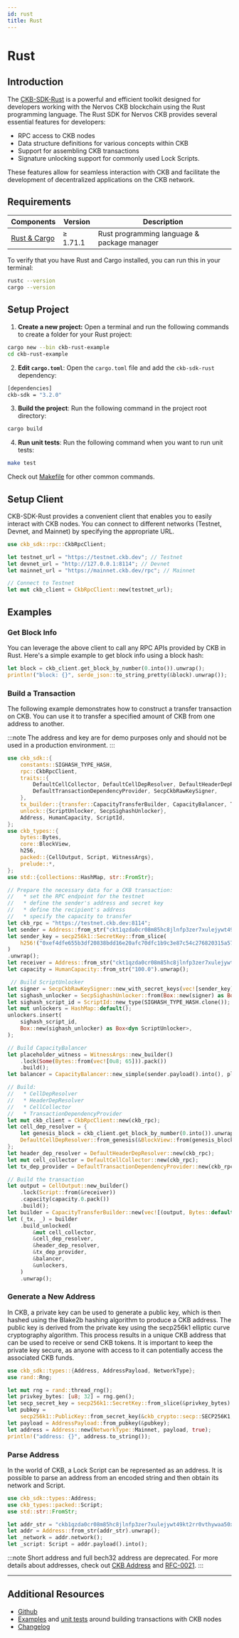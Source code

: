 ```yaml
---
id: rust
title: Rust
---
```



# Rust

## Introduction

The [CKB-SDK-Rust](https://github.com/nervosnetwork/ckb-sdk-rust) is a powerful and efficient toolkit designed for developers working with the Nervos CKB blockchain using the Rust programming language. The Rust SDK for Nervos CKB provides several essential features for developers:

- RPC access to CKB nodes
- Data structure definitions for various concepts within CKB
- Support for assembling CKB transactions
- Signature unlocking support for commonly used <Tooltip>Lock Scripts</Tooltip>.

These features allow for seamless interaction with CKB and facilitate the development of decentralized applications on the CKB network.

## Requirements

| Components                                                  | Version     | Description                                 |
| ----------------------------------------------------------- | ----------- | ------------------------------------------- |
| [Rust & Cargo](https://www.rust-lang.org/learn/get-started) | &ge; 1.71.1 | Rust programming language & package manager |

To verify that you have Rust and Cargo installed, you can run this in your terminal:

```bash
rustc --version
cargo --version
```

## Setup Project

1. **Create a new project:** Open a terminal and run the following commands to create a folder for your Rust project:

```bash
cargo new --bin ckb-rust-example
cd ckb-rust-example
```

2. **Edit `cargo.toml`**: Open the `cargo.toml` file and add the `ckb-sdk-rust` dependency:

```bash title='cargo.toml'
[dependencies]
ckb-sdk = "3.2.0"
```

3. **Build the project**: Run the following command in the project root directory:

```bash
cargo build
```

4. **Run unit tests**: Run the following command when you want to run unit tests:

```bash
make test
```

Check out [Makefile](https://github.com/nervosnetwork/ckb-sdk-rust/blob/master/Makefile) for other common commands.

## Setup Client

CKB-SDK-Rust provides a convenient client that enables you to easily interact with CKB nodes. You can connect to different networks (Testnet, Devnet, and Mainnet) by specifying the appropriate URL.

```rust
use ckb_sdk::rpc::CkbRpcClient;

let testnet_url = "https://testnet.ckb.dev"; // Testnet
let devnet_url = "http://127.0.0.1:8114"; // Devnet
let mainnet_url = "https://mainnet.ckb.dev/rpc"; // Mainnet

// Connect to Testnet
let mut ckb_client = CkbRpcClient::new(testnet_url);
```

## Examples

### Get Block Info

You can leverage the above client to call any RPC APIs provided by CKB in Rust. Here's a simple example to get block info using a block hash:

```rust
let block = ckb_client.get_block_by_number(0.into()).unwrap();
println!("block: {}", serde_json::to_string_pretty(&block).unwrap());
```

### Build a Transaction

The following example demonstrates how to construct a transfer transaction on CKB. You can use it to transfer a specified amount of CKB from one address to another.

:::note
The address and key are for demo purposes only and should not be used in a production environment.
:::

```rust
use ckb_sdk::{
    constants::SIGHASH_TYPE_HASH,
    rpc::CkbRpcClient,
    traits::{
        DefaultCellCollector, DefaultCellDepResolver, DefaultHeaderDepResolver,
        DefaultTransactionDependencyProvider, SecpCkbRawKeySigner,
    },
    tx_builder::{transfer::CapacityTransferBuilder, CapacityBalancer, TxBuilder},
    unlock::{ScriptUnlocker, SecpSighashUnlocker},
    Address, HumanCapacity, ScriptId,
};
use ckb_types::{
    bytes::Bytes,
    core::BlockView,
    h256,
    packed::{CellOutput, Script, WitnessArgs},
    prelude::*,
};
use std::{collections::HashMap, str::FromStr};

// Prepare the necessary data for a CKB transaction:
//   * set the RPC endpoint for the testnet
//   * define the sender's address and secret key
//   * define the recipient's address
//   * specify the capacity to transfer
let ckb_rpc = "https://testnet.ckb.dev:8114";
let sender = Address::from_str("ckt1qzda0cr08m85hc8jlnfp3zer7xulejywt49kt2rr0vthywaa50xwsqf7v2xsyj0p8szesqrwqapvvygpc8hzg9sku954v").unwrap();
let sender_key = secp256k1::SecretKey::from_slice(
    h256!("0xef4dfe655b3df20838bdd16e20afc70dfc1b9c3e87c54c276820315a570e6555").as_bytes(),
)
.unwrap();
let receiver = Address::from_str("ckt1qzda0cr08m85hc8jlnfp3zer7xulejywt49kt2rr0vthywaa50xwsqvglkprurm00l7hrs3rfqmmzyy3ll7djdsujdm6z").unwrap();
let capacity = HumanCapacity::from_str("100.0").unwrap();

 // Build ScriptUnlocker
let signer = SecpCkbRawKeySigner::new_with_secret_keys(vec![sender_key]);
let sighash_unlocker = SecpSighashUnlocker::from(Box::new(signer) as Box<_>);
let sighash_script_id = ScriptId::new_type(SIGHASH_TYPE_HASH.clone());
let mut unlockers = HashMap::default();
unlockers.insert(
    sighash_script_id,
    Box::new(sighash_unlocker) as Box<dyn ScriptUnlocker>,
);

// Build CapacityBalancer
let placeholder_witness = WitnessArgs::new_builder()
    .lock(Some(Bytes::from(vec![0u8; 65])).pack())
    .build();
let balancer = CapacityBalancer::new_simple(sender.payload().into(), placeholder_witness, 1000);

// Build:
//   * CellDepResolver
//   * HeaderDepResolver
//   * CellCollector
//   * TransactionDependencyProvider
let mut ckb_client = CkbRpcClient::new(ckb_rpc);
let cell_dep_resolver = {
    let genesis_block = ckb_client.get_block_by_number(0.into()).unwrap().unwrap();
    DefaultCellDepResolver::from_genesis(&BlockView::from(genesis_block)).unwrap()
};
let header_dep_resolver = DefaultHeaderDepResolver::new(ckb_rpc);
let mut cell_collector = DefaultCellCollector::new(ckb_rpc);
let tx_dep_provider = DefaultTransactionDependencyProvider::new(ckb_rpc, 10);

// Build the transaction
let output = CellOutput::new_builder()
    .lock(Script::from(&receiver))
    .capacity(capacity.0.pack())
    .build();
let builder = CapacityTransferBuilder::new(vec![(output, Bytes::default())]);
let (_tx, _) = builder
    .build_unlocked(
        &mut cell_collector,
        &cell_dep_resolver,
        &header_dep_resolver,
        &tx_dep_provider,
        &balancer,
        &unlockers,
    )
    .unwrap();
```

### Generate a New Address

In CKB, a private key can be used to generate a public key, which is then hashed using the Blake2b hashing algorithm to produce a CKB address. The public key is derived from the private key using the secp256k1 elliptic curve cryptography algorithm. This process results in a unique CKB address that can be used to receive or send CKB tokens. It is important to keep the private key secure, as anyone with access to it can potentially access the associated CKB funds.

```rust
use ckb_sdk::types::{Address, AddressPayload, NetworkType};
use rand::Rng;

let mut rng = rand::thread_rng();
let privkey_bytes: [u8; 32] = rng.gen();
let secp_secret_key = secp256k1::SecretKey::from_slice(&privkey_bytes).unwrap();
let pubkey =
    secp256k1::PublicKey::from_secret_key(&ckb_crypto::secp::SECP256K1, &secp_secret_key);
let payload = AddressPayload::from_pubkey(&pubkey);
let address = Address::new(NetworkType::Mainnet, payload, true);
println!("address: {}", address.to_string());
```

### Parse Address

In the world of CKB, a <Tooltip>Lock Script</Tooltip> can be represented as an address. It is possible to parse an address from an encoded string and then obtain its network and Script.

```rust
use ckb_sdk::types::Address;
use ckb_types::packed::Script;
use std::str::FromStr;

let addr_str = "ckb1qzda0cr08m85hc8jlnfp3zer7xulejywt49kt2rr0vthywaa50xwsqgvf0k9sc40s3azmpfvhyuudhahpsj72tsr8cx3d";
let addr = Address::from_str(addr_str).unwrap();
let _network = addr.network();
let _script: Script = addr.payload().into();
```

:::note
Short address and full bech32 address are deprecated. For more details about addresses, check out [CKB Address](/docs/tech-explanation/ckb-address) and [RFC-0021](https://github.com/nervosnetwork/rfcs/blob/master/rfcs/0021-ckb-address-format/0021-ckb-address-format.md).
:::

---

## Additional Resources

- [Github](https://github.com/nervosnetwork/ckb-sdk-rust)
- [Examples](https://github.com/nervosnetwork/ckb-sdk-rust/tree/master/examples) and [unit tests](https://github.com/nervosnetwork/ckb-sdk-rust/tree/master/src/tests) around building transactions with CKB nodes
- [Changelog](https://github.com/nervosnetwork/ckb-sdk-rust/blob/master/CHANGELOG.md)

